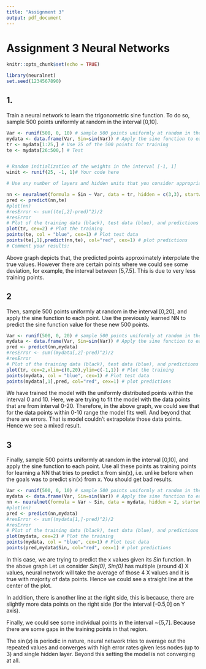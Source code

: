 ```yaml
---
title: "Assignment 3"
output: pdf_document
---
```


# Assignment 3 Neural Networks 

```r
knitr::opts_chunk$set(echo = TRUE)
```
```r
library(neuralnet)
set.seed(1234567890)
```
## 1.

Train a neural network to learn the trigonometric sine function. To do so, sample 500 points
uniformly at random in the interval [0,10].

```r
Var <- runif(500, 0, 10) # sample 500 points uniformly at random in the interval [0;10]
mydata <- data.frame(Var, Sin=sin(Var)) # Apply the sine function to each point
tr <- mydata[1:25,] # Use 25 of the 500 points for training
te <- mydata[26:500,] # Test


# Random initialization of the weights in the interval [-1, 1]
winit <- runif(25, -1, 1)# Your code here

# Use any number of layers and hidden units that you consider appropriate

nn <- neuralnet(formula = Sin ~ Var, data = tr, hidden = c(3,3), startweights = winit)
pred <- predict(nn,te)
#plot(nn)
#resError <- sum((te[,2]-pred)^2)/2
#resError
# Plot of the training data (black), test data (blue), and predictions (red)
plot(tr, cex=2) # Plot the training
points(te, col = "blue", cex=1) # Plot test data
points(te[,1],predict(nn,te), col="red", cex=1) # plot predictions
# Comment your results:
```
Above graph depicts that, the predicted points approximately interpolate the true values. However there are certain points where we could see some deviation, for example, the interval between [5,7.5]. This is due to very less training points. 

## 2 

Then, sample 500 points uniformly at random in the interval [0,20], and apply the sine function to each point. Use the previously learned NN to predict the sine function value for these new 500 points.

```r
Var <- runif(500, 0, 20) # sample 500 points uniformly at random in the interval [0;20]
mydata <- data.frame(Var, Sin=sin(Var)) # Apply the sine function to each point
pred <- predict(nn,mydata)
#resError <- sum((mydata[,2]-pred)^2)/2
#resError
# Plot of the training data (black), test data (blue), and predictions (red)
plot(tr, cex=2,xlim=c(0,20),ylim=c(-1,1)) # Plot the training
points(mydata, col = "blue", cex=1) # Plot test data
points(mydata[,1],pred, col="red", cex=1) # plot predictions
```

We have trained the model with the uniformly distributed points within the interval 0 and 10. Here, we are trying to fit the model with the data points that are from interval 0-20. Therefore, in the above graph, we could see that for the data points within 0-10 range the model fits well. And beyond that there are errors. That is model couldn't extrapolate those data points. Hence we see a mixed result.

## 3

Finally, sample 500 points uniformly at random in the interval [0,10], and apply the sine function to each point. Use all these points as training points for learning a NN that tries to predict x from sin(x), i.e. unlike before when the goals was to predict sin(x) from x. You should get bad results.

```r
Var <- runif(500, 0, 10) # sample 500 points uniformly at random in the interval [0;10]
mydata <- data.frame(Var, Sin=sin(Var)) # Apply the sine function to each point
nn <- neuralnet(formula = Var ~ Sin, data = mydata, hidden = 2, startweights = winit)
#plot(nn)
pred <- predict(nn,mydata)
#resError <- sum((mydata[1,]-pred)^2)/2
#resError
# Plot of the training data (black), test data (blue), and predictions (red)
plot(mydata, cex=2) # Plot the training
points(mydata, col = "blue", cex=1) # Plot test data
points(pred,mydata$Sin, col="red", cex=1) # plot predictions
```

In this case, we are trying to predict the x values given its *Sin* function. In the above graph Let us consider *Sin(0)*, *Sin(0)* has multiple (around 4) X values, neural network will take the average of those 4 X values  and it is true with majority of data points. Hence we could see a straight line at the center of the plot. 

In addition, there is another line at the right side, this is because, there are slightly more data points on the right side (for the interval [-0.5,0] on Y axis).

Finally, we could see some individual points in the interval $\sim$[5,7]. Because there are some gaps in the training points in that region.

The $\sin{(x)}$ is periodic in nature, neural network tries to average out the repeated values and  converges with high error rates given less nodes (up to 3) and single hidden layer. Beyond this setting the model is not converging at all.
